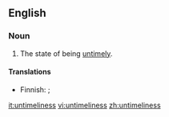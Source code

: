 ==English==
===Noun===
{{en-noun|-}}

# The state of being [[untimely]].

====Translations====
{{trans-top|state of being untimely}}
* Finnish: {{t|fi|huono}} {{t|fi|ajoitus}}; {{t|fi|ennenaikaisuus}}
{{trans-mid}}
{{trans-bottom}}

[[it:untimeliness]]
[[vi:untimeliness]]
[[zh:untimeliness]]